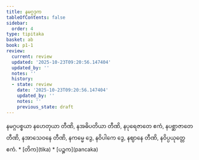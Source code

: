 ```yaml
---
title: နမဂ္ဂဒုက
tableOfContents: false
sidebar:
  order: 4
type: tipitaka
basket: ab
book: p1-1
review:
  current: review
  updated: '2025-10-23T09:20:56.147404'
  updated_by: ''
  notes: ''
  history:
  - state: review
    date: '2025-10-23T09:20:56.147404'
    updated_by: ''
    notes: ''
    previous_state: draft
---
```



<ReviewStatus review={frontmatter.review} showDetails={true} />

<HypothesisAnnotation frontmatter={frontmatter} />

<DynamicBreadcrumb />

<Division number="23" book="p1-1" e="ch" v="36" p="339">

<Paragraph number="1848" book="p1-1">
နမဂ္ဂပစ္စယာ နဟေတုယာ တီဏိ, နအဓိပတိယာ တီဏိ, နပုရေဇာတေ ဧကံ, နပစ္ဆာဇာတေ တီဏိ, နအာသေဝနေ တီဏိ, နကမ္မေ ဒွေ, နဝိပါကေ ဒွေ, နဈာနေ တီဏိ, နဝိပ္ပယုတ္တေ ဧကံ.

</Paragraph>
</Division>

<TableOfContents book="p1-1">
* [တိက](tika)
* [ပဉ္စက](pancaka)
</TableOfContents>